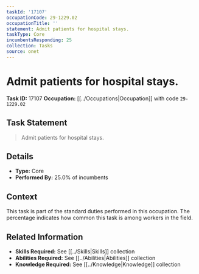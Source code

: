```yaml
---
taskId: '17107'
occupationCode: 29-1229.02
occupationTitle: ''
statement: Admit patients for hospital stays.
taskType: Core
incumbentsResponding: 25
collection: Tasks
source: onet
---
```

# Admit patients for hospital stays.

**Task ID:** 17107
**Occupation:** [[../Occupations|Occupation]] with code `29-1229.02`

## Task Statement

> Admit patients for hospital stays.

## Details

- **Type:** Core
- **Performed By:** 25.0% of incumbents

## Context

This task is part of the standard duties performed in this occupation. The percentage indicates how common this task is among workers in the field.

## Related Information

- **Skills Required:** See [[../Skills|Skills]] collection
- **Abilities Required:** See [[../Abilities|Abilities]] collection
- **Knowledge Required:** See [[../Knowledge|Knowledge]] collection
